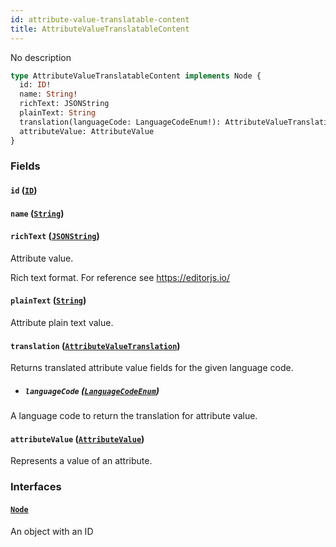 ```yaml
---
id: attribute-value-translatable-content
title: AttributeValueTranslatableContent
---
```


No description

```graphql
type AttributeValueTranslatableContent implements Node {
  id: ID!
  name: String!
  richText: JSONString
  plainText: String
  translation(languageCode: LanguageCodeEnum!): AttributeValueTranslation
  attributeValue: AttributeValue
}
```

### Fields

#### `id` ([`ID`](../../../developer/api-reference/scalars/id))

#### `name` ([`String`](../../../developer/api-reference/scalars/string))

#### `richText` ([`JSONString`](../../../developer/api-reference/scalars/jsonstring))

Attribute value.

Rich text format. For reference see https://editorjs.io/

#### `plainText` ([`String`](../../../developer/api-reference/scalars/string))

Attribute plain text value.

#### `translation` ([`AttributeValueTranslation`](../../../developer/api-reference/objects/attribute-value-translation))

Returns translated attribute value fields for the given language code.

- ##### `languageCode` ([`LanguageCodeEnum`](../../../developer/api-reference/enums/language-code-enum))

A language code to return the translation for attribute value.

#### `attributeValue` ([`AttributeValue`](../../../developer/api-reference/objects/attribute-value))

Represents a value of an attribute.

### Interfaces

#### [`Node`](../../../developer/api-reference/interfaces/node)

An object with an ID
